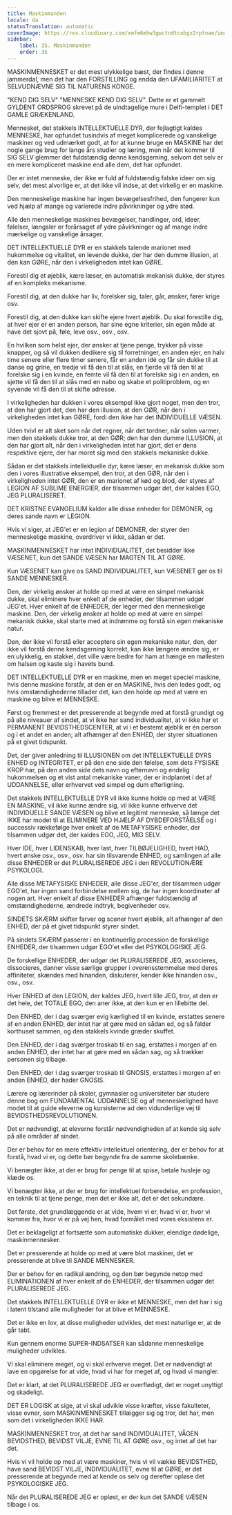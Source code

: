 ```yaml
---
title: Maskinmanden
locale: da
statusTranslation: automatic
coverImage: https://res.cloudinary.com/xmfm6mhw3gwctndtcubgx2rptnae/image/upload/v1740337243/small_cover_educacion_fundamental_a051170f1c.webp
sidebar:
    label: 35. Maskinmanden
    order: 35
---
```

MASKINMENNESKET er det mest ulykkelige bæst, der findes i denne jammerdal, men det har den FORSTILLING og endda den UFAMILIARITET at SELVUDNÆVNE SIG TIL NATURENS KONGE.

"KEND DIG SELV" "MENNESKE KEND DIG SELV". Dette er et gammelt GYLDENT ORDSPROG skrevet på de uindtagelige mure i Delfi-templet i DET GAMLE GRÆKENLAND.

Mennesket, det stakkels INTELLEKTUELLE DYR, der fejlagtigt kaldes MENNESKE, har opfundet tusindvis af meget komplicerede og vanskelige maskiner og ved udmærket godt, at for at kunne bruge en MASKINE har det nogle gange brug for lange års studier og læring, men når det kommer til SIG SELV glemmer det fuldstændig denne kendsgerning, selvom det selv er en mere kompliceret maskine end alle dem, det har opfundet.

Der er intet menneske, der ikke er fuld af fuldstændig falske ideer om sig selv, det mest alvorlige er, at det ikke vil indse, at det virkelig er en maskine.

Den menneskelige maskine har ingen bevægelsesfrihed, den fungerer kun ved hjælp af mange og varierede indre påvirkninger og ydre stød.

Alle den menneskelige maskines bevægelser, handlinger, ord, ideer, følelser, længsler er forårsaget af ydre påvirkninger og af mange indre mærkelige og vanskelige årsager.

DET INTELLEKTUELLE DYR er en stakkels talende marionet med hukommelse og vitalitet, en levende dukke, der har den dumme illusion, at den kan GØRE, når den i virkeligheden intet kan GØRE.

Forestil dig et øjeblik, kære læser, en automatisk mekanisk dukke, der styres af en kompleks mekanisme.

Forestil dig, at den dukke har liv, forelsker sig, taler, går, ønsker, fører krige osv.

Forestil dig, at den dukke kan skifte ejere hvert øjeblik. Du skal forestille dig, at hver ejer er en anden person, har sine egne kriterier, sin egen måde at have det sjovt på, føle, leve osv., osv., osv.

En hvilken som helst ejer, der ønsker at tjene penge, trykker på visse knapper, og så vil dukken dedikere sig til forretninger, en anden ejer, en halv time senere eller flere timer senere, får en anden idé og får sin dukke til at danse og grine, en tredje vil få den til at slås, en fjerde vil få den til at forelske sig i en kvinde, en femte vil få den til at forelske sig i en anden, en sjette vil få den til at slås med en nabo og skabe et politiproblem, og en syvende vil få den til at skifte adresse.

I virkeligheden har dukken i vores eksempel ikke gjort noget, men den tror, at den har gjort det, den har den illusion, at den GØR, når den i virkeligheden intet kan GØRE, fordi den ikke har det INDIVIDUELLE VÆSEN.

Uden tvivl er alt sket som når det regner, når det tordner, når solen varmer, men den stakkels dukke tror, at den GØR; den har den dumme ILLUSION, at den har gjort alt, når den i virkeligheden intet har gjort, det er dens respektive ejere, der har moret sig med den stakkels mekaniske dukke.

Sådan er det stakkels intellektuelle dyr, kære læser, en mekanisk dukke som den i vores illustrative eksempel, den tror, at den GØR, når den i virkeligheden intet GØR, den er en marionet af kød og blod, der styres af LEGION AF SUBLIME ENERGIER, der tilsammen udgør det, der kaldes EGO, JEG PLURALISERET.

DET KRISTNE EVANGELIUM kalder alle disse enheder for DEMONER, og deres sande navn er LEGION.

Hvis vi siger, at JEG'et er en legion af DEMONER, der styrer den menneskelige maskine, overdriver vi ikke, sådan er det.

MASKINMENNESKET har intet INDIVIDUALITET, det besidder ikke VÆSENET, kun det SANDE VÆSEN har MAGTEN TIL AT GØRE.

Kun VÆSENET kan give os SAND INDIVIDUALITET, kun VÆSENET gør os til SANDE MENNESKER.

Den, der virkelig ønsker at holde op med at være en simpel mekanisk dukke, skal eliminere hver enkelt af de enheder, der tilsammen udgør JEG'et. Hver enkelt af de ENHEDER, der leger med den menneskelige maskine. Den, der virkelig ønsker at holde op med at være en simpel mekanisk dukke, skal starte med at indrømme og forstå sin egen mekaniske natur.

Den, der ikke vil forstå eller acceptere sin egen mekaniske natur, den, der ikke vil forstå denne kendsgerning korrekt, kan ikke længere ændre sig, er en ulykkelig, en stakkel, det ville være bedre for ham at hænge en møllesten om halsen og kaste sig i havets bund.

DET INTELLEKTUELLE DYR er en maskine, men en meget speciel maskine, hvis denne maskine forstår, at den er en MASKINE, hvis den ledes godt, og hvis omstændighederne tillader det, kan den holde op med at være en maskine og blive et MENNESKE.

Først og fremmest er det presserende at begynde med at forstå grundigt og på alle niveauer af sindet, at vi ikke har sand individualitet, at vi ikke har et PERMANENT BEVIDSTHEDSCENTER, at vi i et bestemt øjeblik er én person og i et andet en anden; alt afhænger af den ENHED, der styrer situationen på et givet tidspunkt.

Det, der giver anledning til ILLUSIONEN om det INTELLEKTUELLE DYRS ENHED og INTEGRITET, er på den ene side den følelse, som dets FYSISKE KROP har, på den anden side dets navn og efternavn og endelig hukommelsen og et vist antal mekaniske vaner, der er indplantet i det af UDDANNELSE, eller erhvervet ved simpel og dum efterligning.

Det stakkels INTELLEKTUELLE DYR vil ikke kunne holde op med at VÆRE EN MASKINE, vil ikke kunne ændre sig, vil ikke kunne erhverve det INDIVIDUELLE SANDE VÆSEN og blive et legitimt menneske, så længe det IKKE har modet til at ELIMINERE VED HJÆLP AF DYBDEFORSTÅELSE og i successiv rækkefølge hver enkelt af de METAFYSISKE enheder, der tilsammen udgør det, der kaldes EGO, JEG, MIG SELV.

Hver IDE, hver LIDENSKAB, hver last, hver TILBØJELIGHED, hvert HAD, hvert ønske osv., osv., osv. har sin tilsvarende ENHED, og samlingen af alle disse ENHEDER er det PLURALISEREDE JEG i den REVOLUTIONÆRE PSYKOLOGI.

Alle disse METAFYSISKE ENHEDER, alle disse JEG'er, der tilsammen udgør EGO'et, har ingen sand forbindelse mellem sig, de har ingen koordinater af nogen art. Hver enkelt af disse ENHEDER afhænger fuldstændig af omstændighederne, ændrede indtryk, begivenheder osv.

SINDETS SKÆRM skifter farver og scener hvert øjeblik, alt afhænger af den ENHED, der på et givet tidspunkt styrer sindet.

På sindets SKÆRM passerer i en kontinuerlig procession de forskellige ENHEDER, der tilsammen udgør EGO'et eller det PSYKOLOGISKE JEG.

De forskellige ENHEDER, der udgør det PLURALISEREDE JEG, associeres, dissocieres, danner visse særlige grupper i overensstemmelse med deres affiniteter, skændes med hinanden, diskuterer, kender ikke hinanden osv., osv., osv.

Hver ENHED af den LEGION, der kaldes JEG, hvert lille JEG, tror, at den er det hele, det TOTALE EGO, den aner ikke, at den kun er en lillebitte del.

Den ENHED, der i dag sværger evig kærlighed til en kvinde, erstattes senere af en anden ENHED, der intet har at gøre med en sådan ed, og så falder korthuset sammen, og den stakkels kvinde græder skuffet.

Den ENHED, der i dag sværger troskab til en sag, erstattes i morgen af en anden ENHED, der intet har at gøre med en sådan sag, og så trækker personen sig tilbage.

Den ENHED, der i dag sværger troskab til GNOSIS, erstattes i morgen af en anden ENHED, der hader GNOSIS.

Lærere og lærerinder på skoler, gymnasier og universiteter bør studere denne bog om FUNDAMENTAL UDDANNELSE og af menneskelighed have modet til at guide eleverne og kursisterne ad den vidunderlige vej til BEVIDSTHEDSREVOLUTIONEN.

Det er nødvendigt, at eleverne forstår nødvendigheden af at kende sig selv på alle områder af sindet.

Der er behov for en mere effektiv intellektuel orientering, der er behov for at forstå, hvad vi er, og dette bør begynde fra de samme skolebænke.

Vi benægter ikke, at der er brug for penge til at spise, betale husleje og klæde os.

Vi benægter ikke, at der er brug for intellektuel forberedelse, en profession, en teknik til at tjene penge, men det er ikke alt, det er det sekundære.

Det første, det grundlæggende er at vide, hvem vi er, hvad vi er, hvor vi kommer fra, hvor vi er på vej hen, hvad formålet med vores eksistens er.

Det er beklageligt at fortsætte som automatiske dukker, elendige dødelige, maskinmennesker.

Det er presserende at holde op med at være blot maskiner, det er presserende at blive til SANDE MENNESKER.

Der er behov for en radikal ændring, og den bør begynde netop med ELIMINATIONEN af hver enkelt af de ENHEDER, der tilsammen udgør det PLURALISEREDE JEG.

Det stakkels INTELLEKTUELLE DYR er ikke et MENNESKE, men det har i sig i latent tilstand alle muligheder for at blive et MENNESKE.

Det er ikke en lov, at disse muligheder udvikles, det mest naturlige er, at de går tabt.

Kun gennem enorme SUPER-INDSATSER kan sådanne menneskelige muligheder udvikles.

Vi skal eliminere meget, og vi skal erhverve meget. Det er nødvendigt at lave en opgørelse for at vide, hvad vi har for meget af, og hvad vi mangler.

Det er klart, at det PLURALISEREDE JEG er overflødigt, det er noget unyttigt og skadeligt.

DET ER LOGISK at sige, at vi skal udvikle visse kræfter, visse fakulteter, visse evner, som MASKINMENNESKET tillægger sig og tror, det har, men som det i virkeligheden IKKE HAR.

MASKINMENNESKET tror, at det har sand INDIVIDUALITET, VÅGEN BEVIDSTHED, BEVIDST VILJE, EVNE TIL AT GØRE osv., og intet af det har det.

Hvis vi vil holde op med at være maskiner, hvis vi vil vække BEVIDSTHED, have sand BEVIDST VILJE, INDIVIDUALITET, evne til at GØRE, er det presserende at begynde med at kende os selv og derefter opløse det PSYKOLOGISKE JEG.

Når det PLURALISEREDE JEG er opløst, er der kun det SANDE VÆSEN tilbage i os.

